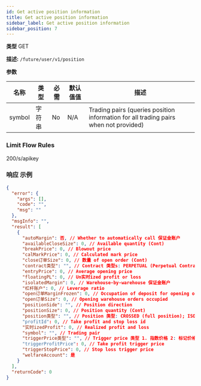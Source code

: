 ```yaml
---
id: Get active position information
title: Get active position information
sidebar_label: Get active position information
sidebar_position: 7
---
```


**类型** GET

**描述:** `/future/user/v1/position`

**参数**

| 名称 | 类型 | 必需 | 默认值值 | 描述 |
| --- | --- | --- | --- | --- |
| symbol | 字符串 | No | N/A | Trading pairs (queries position information for all trading pairs when not provided) |

### Limit Flow Rules

200/s/apikey

### 响应 示例

```json title="响应"
{
  "error": {
    "args": [],
    "code": "",
    "msg": ""
  },
  "msgInfo": "",
  "result": [
    {
      "autoMargin": 否, // Whether to automatically call 保证金账户
      "availableCloseSize": 0, // Available quantity (Cont)
      "breakPrice": 0, // Blowout price
      "calMarkPrice": 0, // Calculated mark price
      "close订单Size": 0, // 数量 of open order (Cont)
      "contract类型": "", // Contract 类型s: PERPETUAL (Perpetual Contract), PREDICT (Predict Contract)
      "entryPrice": 0, // Average opening price
      "floatingPL": 0, // Un实时ized profit or loss
      "isolatedMargin": 0, // Warehouse-by-warehouse 保证金账户
      "杠杆账户": 0, // Leverage ratio
      "open订单MarginFrozen": 0, // Occupation of deposit for opening order
      "open订单Size": 0, // Opening warehouse orders occupied
      "positionSide": "", // Position direction
      "positionSize": 0, // Position quantity (Cont)
      "position类型": "", // Position 类型: CROSSED (full position); ISOLATED (warehouse by warehouse)
      "profitId": 0, // Take profit and stop loss id
      "实时izedProfit": 0, // Realized profit and loss
      "symbol": "", // Trading pair
      "triggerPrice类型": "", // Trigger price 类型 1. 指数价格 2: 标记价格 (reasonable price); 3: Latest price
      "triggerProfitPrice": 0, // Take profit trigger price
      "triggerStopPrice": 0, // Stop loss trigger price
      "welfareAccount": 是
    }
  ],
  "returnCode": 0
}
```
